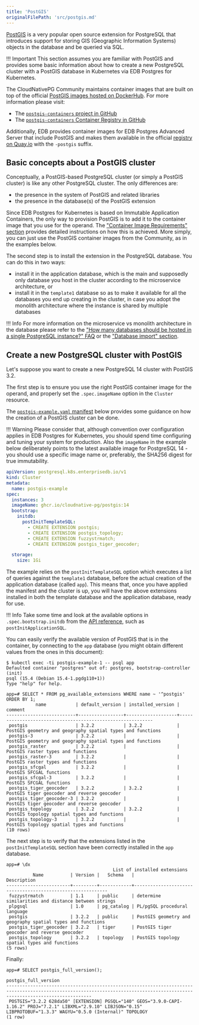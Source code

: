 ```yaml
---
title: 'PostGIS'
originalFilePath: 'src/postgis.md'
---
```


[PostGIS](https://postgis.net/) is a very popular open source extension
for PostgreSQL that introduces support for storing GIS (Geographic Information
Systems) objects in the database and be queried via SQL.

!!! Important
    This section assumes you are familiar with PostGIS and provides some basic
    information about how to create a new PostgreSQL cluster with a PostGIS database
    in Kubernetes via EDB Postgres for Kubernetes.

The CloudNativePG Community maintains container images that are built on top
of the official [PostGIS images hosted on DockerHub](https://hub.docker.com/r/postgis/postgis).
For more information please visit:

-   The [`postgis-containers` project in GitHub](https://github.com/cloudnative-pg/postgis-containers)
-   The [`postgis-containers` Container Registry in GitHub](https://github.com/cloudnative-pg/postgis-containers/pkgs/container/postgis)

Additionally, EDB provides container images for EDB Postgres Advanced Server
that include PostGIS and makes them available in the official
[registry on Quay.io](https://quay.io/repository/enterprisedb/edb-postgres-advanced?tab=tags)
with the `-postgis` suffix.

## Basic concepts about a PostGIS cluster

Conceptually, a PostGIS-based PostgreSQL cluster (or simply a PostGIS cluster)
is like any other PostgreSQL cluster. The only differences are:

-   the presence in the system of PostGIS and related libraries
-   the presence in the database(s) of the PostGIS extension

Since EDB Postgres for Kubernetes is based on Immutable Application Containers, the only way
to provision PostGIS is to add it to the container image that you use for the
operand. The ["Container Image Requirements" section](container_images.md) provides
detailed instructions on how this is achieved. More simply, you can just use
the PostGIS container images from the Community, as in the examples below.

The second step is to install the extension in the PostgreSQL database. You can
do this in two ways:

-   install it in the application database, which is the main and supposedly only
    database you host in the cluster according to the microservice architecture, or
-   install it in the `template1` database so as to make it available for all the
    databases you end up creating in the cluster, in case you adopt the monolith
    architecture where the instance is shared by multiple databases

!!! Info
    For more information on the microservice vs monolith architecture in the database
    please refer to the ["How many databases should be hosted in a single PostgreSQL instance?" FAQ](faq.md)
    or the ["Database import" section](database_import.md).

## Create a new PostgreSQL cluster with PostGIS

Let's suppose you want to create a new PostgreSQL 14 cluster with PostGIS 3.2.

The first step is to ensure you use the right PostGIS container image for the
operand, and properly set the `.spec.imageName` option in the `Cluster`
resource.

The [`postgis-example.yaml` manifest](../samples/postgis-example.yaml) below
provides some guidance on how the creation of a PostGIS cluster can be done.

!!! Warning
    Please consider that, although convention over configuration applies in
    EDB Postgres for Kubernetes, you should spend time configuring and tuning your system for
    production. Also the `imageName` in the example below deliberately points
    to the latest available image for PostgreSQL 14 - you should use a specific
    image name or, preferably, the SHA256 digest for true immutability.

```yaml
apiVersion: postgresql.k8s.enterprisedb.io/v1
kind: Cluster
metadata:
  name: postgis-example
spec:
  instances: 3
  imageName: ghcr.io/cloudnative-pg/postgis:14
  bootstrap:
    initdb:
      postInitTemplateSQL:
        - CREATE EXTENSION postgis;
        - CREATE EXTENSION postgis_topology;
        - CREATE EXTENSION fuzzystrmatch;
        - CREATE EXTENSION postgis_tiger_geocoder;

  storage:
    size: 1Gi
```

The example relies on the `postInitTemplateSQL` option which executes a list of
queries against the `template1` database, before the actual creation of the
application database (called `app`). This means that, once you have applied the
manifest and the cluster is up, you will have the above extensions installed in
both the template database and the application database, ready for use.

!!! Info
    Take some time and look at the available options in `.spec.bootstrap.initdb`
    from the [API reference](api_reference.md#BootstrapInitDB), such as
    `postInitApplicationSQL`.

You can easily verify the available version of PostGIS that is in the
container, by connecting to the `app` database (you might obtain different
values from the ones in this document):

```console
$ kubectl exec -ti postgis-example-1 -- psql app
Defaulted container "postgres" out of: postgres, bootstrap-controller (init)
psql (15.4 (Debian 15.4-1.pgdg110+1))
Type "help" for help.

app=# SELECT * FROM pg_available_extensions WHERE name ~ '^postgis' ORDER BY 1;
           name           | default_version | installed_version |                          comment
--------------------------+-----------------+-------------------+------------------------------------------------------------
 postgis                  | 3.2.2           | 3.2.2             | PostGIS geometry and geography spatial types and functions
 postgis-3                | 3.2.2           |                   | PostGIS geometry and geography spatial types and functions
 postgis_raster           | 3.2.2           |                   | PostGIS raster types and functions
 postgis_raster-3         | 3.2.2           |                   | PostGIS raster types and functions
 postgis_sfcgal           | 3.2.2           |                   | PostGIS SFCGAL functions
 postgis_sfcgal-3         | 3.2.2           |                   | PostGIS SFCGAL functions
 postgis_tiger_geocoder   | 3.2.2           | 3.2.2             | PostGIS tiger geocoder and reverse geocoder
 postgis_tiger_geocoder-3 | 3.2.2           |                   | PostGIS tiger geocoder and reverse geocoder
 postgis_topology         | 3.2.2           | 3.2.2             | PostGIS topology spatial types and functions
 postgis_topology-3       | 3.2.2           |                   | PostGIS topology spatial types and functions
(10 rows)
```

The next step is to verify that the extensions listed in the
`postInitTemplateSQL` section have been correctly installed in the `app`
database.

```console
app=# \dx
                                        List of installed extensions
          Name          | Version |   Schema   |                        Description
------------------------+---------+------------+------------------------------------------------------------
 fuzzystrmatch          | 1.1     | public     | determine similarities and distance between strings
 plpgsql                | 1.0     | pg_catalog | PL/pgSQL procedural language
 postgis                | 3.2.2   | public     | PostGIS geometry and geography spatial types and functions
 postgis_tiger_geocoder | 3.2.2   | tiger      | PostGIS tiger geocoder and reverse geocoder
 postgis_topology       | 3.2.2   | topology   | PostGIS topology spatial types and functions
(5 rows)
```

Finally:

```console
app=# SELECT postgis_full_version();
                                                                            postgis_full_version
----------------------------------------------------------------------------------------------------------------------------------------------------------------------------
 POSTGIS="3.2.2 628da50" [EXTENSION] PGSQL="140" GEOS="3.9.0-CAPI-1.16.2" PROJ="7.2.1" LIBXML="2.9.10" LIBJSON="0.15" LIBPROTOBUF="1.3.3" WAGYU="0.5.0 (Internal)" TOPOLOGY
(1 row)
```